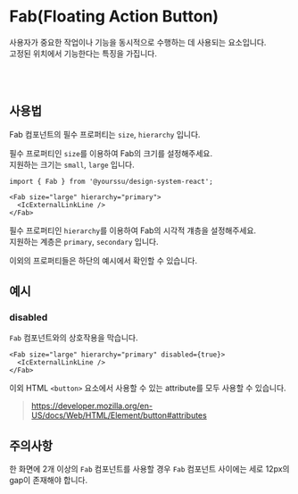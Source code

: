 
<Meta of={FabStories} />

# Fab(Floating Action Button)

사용자가 중요한 작업이나 기능을 동시적으로 수행하는 데 사용되는 요소입니다.<br/>
고정된 위치에서 기능한다는 특징을 가집니다.

<Canvas of={FabStories.Default} />
<Controls />

<br />
<br />

## 사용법

Fab 컴포넌트의 필수 프로퍼티는 `size`, `hierarchy` 입니다.

필수 프로퍼티인 `size`를 이용하여 Fab의 크기를 설정해주세요.<br/>
지원하는 크기는 `small`, `large` 입니다.

```tsx
import { Fab } from '@yourssu/design-system-react';
```

```tsx
<Fab size="large" hierarchy="primary">
  <IcExternalLinkLine />
</Fab>
```

<Canvas of={FabStories.Sizes} />

필수 프로퍼티인 `hierarchy`를 이용하여 Fab의 시각적 걔층을 설정해주세요.<br/>
지원하는 계층은 `primary`, `secondary` 입니다.

<Canvas of={FabStories.Hierarchies} />

이외의 프로퍼티들은 하단의 예시에서 확인할 수 있습니다.

## 예시

### disabled

`Fab` 컴포넌트와의 상호작용을 막습니다.

```tsx
<Fab size="large" hierarchy="primary" disabled={true}>
  <IcExternalLinkLine />
</Fab>
```

<Canvas of={FabStories.Disabled} />
 
이외 HTML `<button>` 요소에서 사용할 수 있는 attribute를 모두 사용할 수 있습니다. <br/>
> https://developer.mozilla.org/en-US/docs/Web/HTML/Element/button#attributes

## 주의사항

한 화면에 2개 이상의 `Fab` 컴포넌트를 사용할 경우 `Fab` 컴포넌트 사이에는 세로 12px의 gap이 존재해야 합니다.
